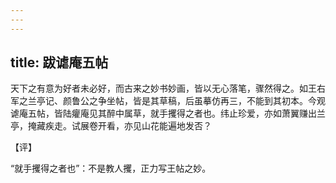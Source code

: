 ```yaml
---
---
---
```

title: 跋谑庵五帖
---







天下之有意为好者未必好，而古来之妙书妙画，皆以无心落笔，骤然得之。如王右军之兰亭记、颜鲁公之争坐帖，皆是其草稿，后虽摹仿再三，不能到其初本。今观谑庵五帖，皆陆癯庵见其醉中属草，就手攫得之者也。纬止珍爱，亦如萧翼赚出兰亭，掩藏疾走。试展卷开看，亦见山花能遍地发否？

【评】

“就手攫得之者也”：不是教人攫，正力写王帖之妙。